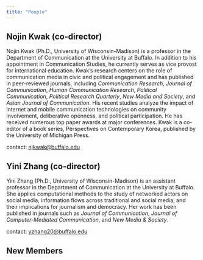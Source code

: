 ```yaml
---
title: "People"
---
```


## Nojin Kwak (co-director)

Nojin Kwak (Ph.D., University of Wisconsin-Madison) is a professor in the Department of Communication at the University at Buffalo. In addition to his appointment in Communication Studies, he currently serves as vice provost for international education. Kwak’s research centers on the role of communication media in civic and political engagement and has published in peer-reviewed journals, including *Communication Research, Journal of Communication*, *Human Communication Research*, *Political Communication*, *Political Research Quarterly*, *New Media and Society*, and *Asian Journal of Communication*. His recent studies analyze the impact of internet and mobile communication technologies on community involvement, deliberative openness, and political participation. He has received numerous top paper awards at major conferences. Kwak is a co-editor of a book series, Perspectives on Contemporary Korea, published by the University of Michigan Press.

contact: [njkwak@buffalo.edu](njkwak@buffalo.edu)

## Yini Zhang (co-director)

Yini Zhang (Ph.D., University of Wisconsin-Madison) is an assistant professor in the Department of Communication at the University at Buffalo. She applies computational methods to the study of networked actors on social media, information flows across traditional and social media, and their implications for journalism and democracy. Her work has been published in journals such as *Journal of Communication*, *Journal of Computer-Mediated Communication*, and *New Media & Society*.

contact: [yzhang20@buffalo.edu](yzhang20@buffalo.edu)

## New Members
